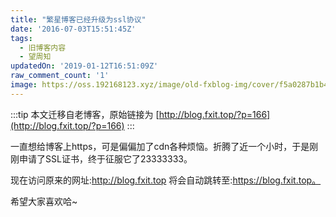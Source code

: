 ```yaml
---
title: "繁星博客已经升级为ssl协议"
date: '2016-07-03T15:51:45Z'
tags:
  - 旧博客内容
  - 望周知
updatedOn: '2019-01-12T16:51:09Z'
raw_comment_count: '1'
image: https://oss.192168123.xyz/image/old-fxblog-img/cover/f5a0287b1b4a3aa7ac018e049a0145b8.jpg
---
```


:::tip
本文迁移自老博客，原始链接为 [http://blog.fxit.top/?p=166](http://blog.fxit.top/?p=166)
:::

一直想给博客上https，可是偏偏加了cdn各种烦恼。折腾了近一个小时，于是刚刚申请了SSL证书，终于征服它了23333333。

现在访问原来的网址:http://blog.fxit.top 将会自动跳转至:https://blog.fxit.top。

希望大家喜欢哈~
